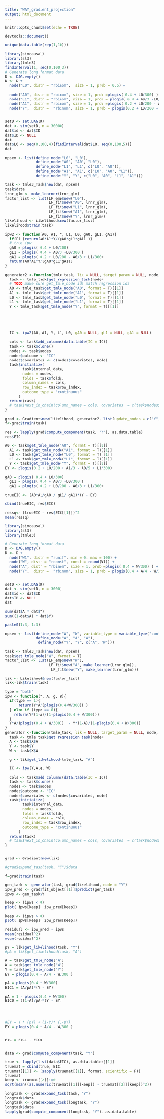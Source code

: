 ```yaml
---
title: "WAY_gradient_projection"
output: html_document
---
```


```r
knitr::opts_chunk$set(echo = TRUE)

devtools::document()
```


```r
unique(data.table(rep(1,10)))

```

```r
library(simcausal)
library(sl3)
library(tmle3)
findInterval(1, seq(0,100,3))
# Generate long format data
D <- DAG.empty()
D <- D +
  node("L0", distr = "rbinom",  size = 1, prob = 0.5) +
  
  node("A0", distr = "rbinom", size = 1, prob =plogis( 0.4 + L0/300) ) +
  node("L1", distr = "rbinom", size = 1, prob = plogis( 0.4 + A0/3 -L0/300 )) +
  node("A1", distr = "rbinom", size = 1, prob =plogis( 0.2 + L0/200 - A0/3 + L1/300) ) +
  node("Y",  distr =  "rbinom", size = 1, prob = plogis(0.2 + L0/200 + A1/3 - A0/5 + L1/300) ) 
 

setD <- set.DAG(D)
dat <- sim(setD, n = 30000)
dat$id <- dat$ID
dat$ID <- NULL
dat
dat$L0 <- seq(0,100,4)[findInterval(dat$L0, seq(0,100,5))]
dat

npsem <- list(define_node("L0", "L0"),
              define_node("A0", "A0", "L0"),
              define_node("L1", "L1", c("L0", "A0")),
              define_node("A1", "A1", c("L0", "A0", "L1")),
              define_node("Y", "Y", c("L0", "A0", "L1", "A1")))

task <- tmle3_Task$new(dat, npsem)
task$data
lrnr_glm <- make_learner(Lrnr_glm)
factor_list <- list(LF_emp$new("L0"),
                    LF_fit$new("A0", lrnr_glm),
                    LF_fit$new("L1", lrnr_glm),
                    LF_fit$new("A1", lrnr_glm),
                    LF_fit$new("Y", lrnr_glm))
likelihood <- Likelihood$new(factor_list)
likelihood$train(task)
```

```r
ipw2 <- function(A0, A1, Y, L1, L0, gA0, gL1, gA1){
  if(F) {return(A0*A1*Y/(gA0*gL1*gA1) )}
  # true ipw
  gA0 = plogis( 0.4 + L0/300)
  gL1 = plogis( 0.4 + A0/3 -L0/300 )
  gA1 = plogis( 0.2 + L0/200 - A0/3 + L1/300)
  return(A0*A1*Y/(gA0*gL1*gA1))
}

generator2 <-function(tmle_task, lik = NULL, target_param = NULL, node, outcome = T){
  task <- tmle_task$get_regression_task(node)
  # TODO make sure get_tmle_node ids match regression ids
  A0 <- tmle_task$get_tmle_node("A0", format = T)[[1]]
  A1 <- tmle_task$get_tmle_node("A1", format = T)[[1]]
  L0 <- tmle_task$get_tmle_node("L0", format = T)[[1]]
  L1 <- tmle_task$get_tmle_node("L1", format = T)[[1]]
  Y <- tmle_task$get_tmle_node("Y", format = T)[[1]]
  


  

  IC <- ipw2(A0, A1, Y, L1, L0, gA0 = NULL, gL1 = NULL, gA1 = NULL)
 
  cols <- task$add_columns(data.table(IC = IC))
  task <- task$clone()
  nodes <- task$nodes
  nodes$outcome <- "IC"
  nodes$covariates <- c(nodes$covariates, node)
  task$initialize(
        task$internal_data,
        nodes = nodes,
        folds = task$folds,
        column_names = cols,
        row_index = task$row_index,
        outcome_type = "continuous"
      )
  return(task)
  # task$next_in_chain(column_names = cols, covariates  = c(task$nodes$covariates, task$nodes$outcome), outcome = "IC")
}

grad <- Gradient$new(likelihood, generator2, list(update_nodes = c("Y", "L1")))
f<-grad$train(task)
```

```r

res <- lapply(grad$compute_component(task, "Y"), as.data.table)
res$EIC

A0 <- task$get_tmle_node("A0", format = T)[[1]]
  A1 <- task$get_tmle_node("A1", format = T)[[1]]
  L0 <- task$get_tmle_node("L0", format = T)[[1]]
  L1 <- task$get_tmle_node("L1", format = T)[[1]]
  Y <- task$get_tmle_node("Y", format = T)[[1]]
EY <- plogis(0.2 + L0/200 + A1/3 - A0/5 + L1/300)

gA0 = plogis( 0.4 + L0/300)
  gL1 = plogis( 0.4 + A0/3 -L0/300 )
  gA1 = plogis( 0.2 + L0/200 - A0/3 + L1/300)
  
trueEIC <- (A0*A1/gA0 / gL1/ gA1)*(Y - EY)

cbind(trueEIC, res$EIC)
```



```r

ressq<- (trueEIC - res$EIC[[1]])^2
mean(ressq)
```




```r
library(simcausal)
library(sl3)
library(tmle3)

# Generate long format data
D <- DAG.empty()
D <- D +
  node("W1", distr = "runif", min = 0, max = 100) +
  node("W", distr = "rconst", const = round(W1)) +
  node("A", distr = "rbinom", size = 1, prob =plogis( 0.4 + W/300) ) +
  node("Y",  distr =  "rbinom", size = 1, prob = plogis(0.4 + A/4 - W/300) ) 
 

setD <- set.DAG(D)
dat <- sim(setD, n = 3000)
dat$id <- dat$ID
dat$ID <- NULL
dat

sum(dat$A * dat$Y)
sum((1-dat$A) * dat$Y)
```

```r
paste0(1:3, 1:3)

```


```r
npsem <- list(define_node("W", "W", variable_type = variable_type("continuous")), 
              define_node("A", "A", "W"),
               define_node("Y", "Y", c("A", "W")))

task <- tmle3_Task$new(dat, npsem)
task$get_tmle_node("W", format = T)
factor_list <- list(LF_emp$new("W"), 
                    LF_fit$new("A", make_learner(Lrnr_glm)),
                     LF_fit$new("Y", make_learner(Lrnr_glm)))

lik <- Likelihood$new(factor_list)
lik<-lik$train(task)
```


```r
type = "both"
ipw <- function(Y, A, g, W){
  if(type == 1){
      return(Y*A/(plogis(0.4+W/300)) )
  } else if (type == 0){
    return(Y*(1-A)/(1-plogis(0.4 + W/300)))
  }
  Y*A/(plogis(0.4 + W/300))  - Y*(1-A)/(1-plogis(0.4 + W/300))
}
generator <-function(tmle_task, lik = NULL, target_param = NULL, node, outcome = T){
  task <- tmle_task$get_regression_task(node)
  A <- task$X$A
  Y <- task$Y
  W <- task$X$W

  g <- lik$get_likelihood(tmle_task, "A")

  IC <- ipw(Y,A,g, W)
 
  cols <- task$add_columns(data.table(IC = IC))
  task <- task$clone()
  nodes <- task$nodes
  nodes$outcome <- "IC"
  nodes$covariates <- c(nodes$covariates, node)
  task$initialize(
        task$internal_data,
        nodes = nodes,
        folds = task$folds,
        column_names = cols,
        row_index = task$row_index,
        outcome_type = "continuous"
      )
  return(task)
  # task$next_in_chain(column_names = cols, covariates  = c(task$nodes$covariates, task$nodes$outcome), outcome = "IC")
}


grad <- Gradient$new(lik)

#grad$expand_task(task, "Y")$data

f=grad$train(task)
```


```r
gen_task <- generator(task, grad$likelihood, node = "Y")
ipw_pred <- grad$fit_object[[1]]$predict(gen_task)
ipws <- gen_task$Y

keep <- (ipws < 0)
plot( ipws[keep], ipw_pred[keep])

keep <- (ipws > 0)
plot( ipws[keep], ipw_pred[keep])

residual <- ipw_pred - ipws
mean(residual^2)
mean(residual^2)
```



```r
pY = lik$get_likelihood(task, "Y")
#pA = lik$get_likelihood(task, "A")

A = task$get_tmle_node("A")
W = task$get_tmle_node("W")
Y = task$get_tmle_node("Y")
EY = plogis(0.4 + A/4 - W/300 )

pA = plogis(0.4 + W/300)
EIC1 = (A/pA)*(Y - EY)

pA = 1 - plogis(0.4 + W/300)
EIC0 = ((1-A)/pA)*(Y - EY)




#EY = Y * (pY) + (1-Y)* (1-pY)
EY = plogis(0.4 + A/4 - W/300 )


EIC = EIC1 - EIC0


data <- grad$compute_component(task, "Y")

true <- lapply(list(data$EIC), as.data.table)[[1]]
truemat = cbind(true, EIC)
truemat[[1]] <- (sapply(truemat[[1]], format, scientific = F))
truemat
keep <- truemat[[2]]!=0
sqrt(mean((as.numeric(truemat[[1]][keep]) - truemat[[2]][keep])^2))
```

```r
longtask <- grad$expand_task(task, "Y")
longtask$data
longtask <- grad$expand_task(longtask, "Y")
longtask$data
lapply(grad$compute_component(longtask, "Y"), as.data.table)
```





